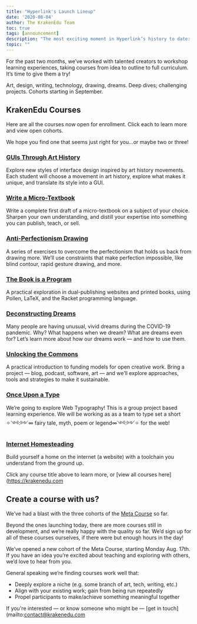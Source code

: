 ```yaml
---
title: "Hyperlink's Launch Lineup"
date: '2020-08-04'
author: The KrakenEdu Team
toc: true
tags: [announcement]
description: "The most exciting moment in Hyperlink’s history to date: we’re launching with a lineup of 8 awesome courses."
topic: ""
---
```



For the past two months, we’ve worked with talented creators to workshop learning experiences, taking courses from idea to outline to full curriculum. It’s time to give them a try!

Art, design, writing, technology, drawing, dreams. Deep dives; challenging projects. Cohorts starting in September.

## KrakenEdu Courses

Here are all the courses now open for enrollment. Click each to learn more and view open cohorts.

We hope you find one that seems just right for you…or maybe two or three!

### [GUIs Through Art History](https://app.krakenedu.com/courses/guis-through-art-history/2)

Explore new styles of interface design inspired by art history movements. Each student will choose a movement in art history, explore what makes it unique, and translate its style into a GUI.

### [Write a Micro-Textbook](https://app.krakenedu.com/courses/write-a-micro-textbook/14)

Write a complete first draft of a micro-textbook on a subject of your choice. Sharpen your own understanding, and distill your expertise into something you can publish, teach, or sell.

### [Anti-Perfectionism Drawing](https://app.krakenedu.com/courses/anti-perfectionism-drawing/7)

A series of exercises to overcome the perfectionism that holds us back from drawing more. We’ll use constraints that make perfection impossible, like blind contour, rapid gesture drawing, and more.

### [The Book is a Program](https://app.krakenedu.com/courses/the-book-is-a-program/21)
A practical exploration in dual-publishing websites and printed books, using Pollen, LaTeX, and the Racket programming language.

### [Deconstructing Dreams](https://app.krakenedu.com/courses/covid-19-and-dreams/20)
Many people are having unusual, vivid dreams during the COVID-19 pandemic. Why? What happens when we dream? What are dreams even for? Let’s learn more about how our dreams work — and how to use them.

### [Unlocking the Commons](https://app.krakenedu.com/courses/unlocking-the-commons/15)
A practical introduction to funding models for open creative work. Bring a project — blog, podcast, software, art — and we’ll explore approaches, tools and strategies to make it sustainable.

### [Once Upon a Type](https://krakenedu.comrses/once-upon-a-type/17)
We’re going to explore Web Typography! This is a group project based learning experience. We will be working as as a team to type set a short ✧༺:༻∞ fairy tale, myth, poem or legend∞༺:༻✧ for the web!

### [Internet Homesteading](https://app.krakenedu.com/internet-homesteading/22)
Build yourself a home on the internet (a website) with a toolchain you understand from the ground up.

Click any course title above to learn more, or [view all courses here](https://krakenedu.com

## Create a course with us?

We’ve had a blast with the three cohorts of the [Meta Course](https://krakenedu.com-meta-course/1) so far.

Beyond the ones launching today, there are more courses still in development, and we’re really happy with the quality so far. We’d sign up for all of these courses ourselves, if there were but enough hours in the day!

We’ve opened a new cohort of the Meta Course, starting Monday Aug. 17th. If you have an idea you’re excited about teaching and exploring with others, we’d love to hear from you.

General speaking we’re finding courses work well that:

- Deeply explore a niche (e.g. some branch of art, tech, writing, etc.)
- Align with your existing work; gain from being run repeatedly
- Propel participants to make/achieve something meaningful together

If you're interested — or know someone who might be — [get in touch](mailto:contact@krakenedu.com